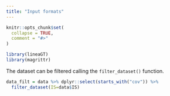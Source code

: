 ---
title: "Input formats"
---

```{r, include = FALSE}
knitr::opts_chunk$set(
  collapse = TRUE,
  comment = "#>"
)
```

```{r setup}
library(lineaGT)
library(magrittr)
```

The dataset can be filtered calling the `filter_dataset()` function.

```{r}
data_filt = data %>% dplyr::select(starts_with("cov")) %>% 
  filter_dataset(IS=data$IS)
```

